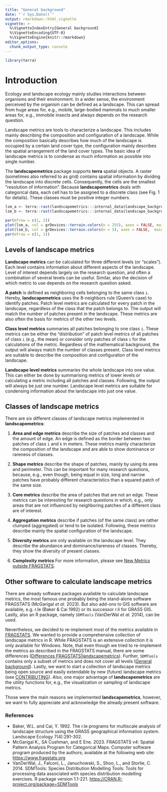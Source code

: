 ```yaml
---
title: "General background"
date: "`r Sys.Date()`"
output: rmarkdown::html_vignette
vignette: >
  %\VignetteIndexEntry{General background}
  %\VignetteEncoding{UTF-8}
  %\VignetteEngine{knitr::rmarkdown}
editor_options: 
  chunk_output_type: console
---
```


```r
library(terra)
```

# Introduction

Ecology and landscape ecology mainly studies interactions between organisms and their environment.
In a wider sense, the environment perceived by the organism can be defined as a landscape.
This can spread from huge areas for, e.g., mobile, large-bodied mammals to much smaller areas for, e.g., immobile insects and always depends on the research question.

Landscape metrics are tools to characterize a landscape.
This includes mainly describing the composition and configuration of a landscape. 
While the composition basically describes how much of the landscape is occupied by a certain land cover type, the configuration mainly describes the spatial arrangement of the land cover types. 
The basic idea of landscape metrics is to condense as much information as possible into single number.

The **landscapemetrics** package supports **terra** spatial objects. 
A raster (sometimes also referred to as grid) contains spatial information by dividing the landscape into discrete cells.
Consequently, the cells are the smallest "resolution of information".
Because **landscapemetrics** deals with categorical data, each cell has to be assigned to a discrete class (see Fig. 1 for details). 
These classes must be positive integer numbers. 

```r
lsm_a <- terra::rast(landscapemetrics:::internal_data$landscape_background$continous)
lsm_b <- terra::rast(landscapemetrics:::internal_data$landscape_background$categorical)

par(mfrow = c(1, 2))
plot(lsm_a, col = grDevices::terrain.colors(n = 255), axes = FALSE, main = "a) Continous ")
plot(lsm_b, col = grDevices::terrain.colors(n = 5), axes = FALSE,  main = "b) Categorical ")
par(mfrow = c(1, 1))
```

## Levels of landscape metrics

**Landscape metrics** can be calculated for three different levels (or "scales").
Each level contains information about different aspects of the landscape.
Level of interest depends largely on the research question, and often a combination of several levels can be useful.
Similar, also the decision of which metric to use depends on the research question asked. 

**A patch** is defined as neighboring cells belonging to the same class `i`.
Hereby, **landscapemetrics** uses the 8-neighbors rule (Queen's case) to identify patches.
Patch level metrics are calculated for every patch in the landscape, regardless of the class that the patch belongs to. 
The output will match the number of patches present in the landscape.
These metrics are also often the basis for metrics of the other two levels.

**Class level metrics** summaries all patches belonging to one class `i`.
These metrics can be either the "distribution" of patch level metrics of all patches of class `i` (e.g., the mean) or consider only patches of class `i` for the calculations of the metric.
Regardless of the mathematical background, the output will always match the number of classes present. 
Class level metrics are suitable to describe the composition and configuration of the landscape.

**Landscape level metrics** summaries the whole landscape into one value. 
This can either be done by summarising metrics of lower levels or calculating a metric including all patches and classes.
Following, the output will always be just one number.
Landscape level metrics are suitable for condensing information about the landscape into just one value.

## Classes of landscape metrics

There are six different classes of landscape metrics implemented in **landscapemetrics**:

1. **Area and edge metrics** describe the size of patches and classes and the amount of edge.
An edge is defined as the border between two patches of class `i` and `k` in meters. 
These metrics mainly characterize the composition of the landscape and are able to show dominance or rareness of classes.

2. **Shape metrics** describe the shape of patches, mainly by using its area and perimeter.
This can be important for many research questions, because, e.g., even though, being equal in size, long and narrow patches have probably different characteristics than a squared patch of the same size.

3. **Core metrics** describe the area of patches that are not an edge. 
These metrics can be interesting for research questions in which, e.g., only areas that are not influenced by neighboring patches of a different class are of interest.

4. **Aggregation metrics** describe if patches (of the same class) are rather clumped (aggregated) or tend to be isolated.
Following, these metrics describe mainly the spatial configuration of the landscape.

5. **Diversity metrics** are only available on the landscape level. 
They describe the abundance and dominance/rareness of classes. Thereby, they show the diversity of present classes.

6. **Complexity metrics**
For more information, please see [New Metrics outside FRAGSTATS](https://r-spatialecology.github.io/landscapemetrics/articles/articles/new_metrics.html).

## Other software to calculate landscape metrics

There are already software packages available to calculate landscape metrics, the most famous one probably being the stand-alone software FRAGSTATS (McGarigal *et al.* 2023). But also add-ons to GIS software are available, e.g. r.le (Baker & Cai 1992) or its successor r.li for GRASS GIS. 
Lastly, also an R package, namely `SDMTools` (VanDerWal *et al.* 2014), can be used.

Nevertheless, we decided to re-implement most of the metrics available in [FRAGSTATS](https://www.fragstats.org/index.php/documentation).
We wanted to provide a comprehensive collection of landscape metrics in R.
While FRAGSTATS is an extensive collection it is only available for Windows.
Note, that even though we tried to re-implement the metrics as described in the FRAGSTATS manual, there are some differences ([Differences FRAGSTATS|landscapemetrics](https://r-spatialecology.github.io/landscapemetrics/articles/articles/comparing_fragstats_landscapemetrics.html)). 
Further, `SDMTools` contains only a subset of metrics and does not cover all levels ([General background](https://r-spatialecology.github.io/landscapemetrics/articles/articles/general-background.html)).
Lastly, we want to start a collection of landscape metrics being open source and easily extendable by new (future) landscape metrics (see [CONTRIBUTING](CONTRIBUTING.md)).
Also, one major advantage of **landscapemetrics** are the utility functions for, e.g., the visualization or sampling of landscape metrics.

Those were the main reasons we implemented **landscapemetrics**, however, we want to fully appreciate and acknowledge the already present software.

### References 

- Baker, W.L. and Cai, Y. 1992. The r.le programs for multiscale analysis of landscape structure using the GRASS geographical information system. Landscape Ecology 7(4):291-302.
- McGarigal K., SA Cushman, and E Ene. 2023. FRAGSTATS v4: Spatial Pattern Analysis Program for Categorical Maps. Computer software program produced by the authors; available at the following web site: <https://www.fragstats.org>
- VanDerWal, J., Falconi, L., Januchowski, S., Shoo, L., and Storlie, C. 2014. SDMTools: Species Distribution Modelling Tools: Tools for processing data associated with species distribution modelling exercises. R package version 1.1-221. <https://CRAN.R-project.org/package=SDMTools>
